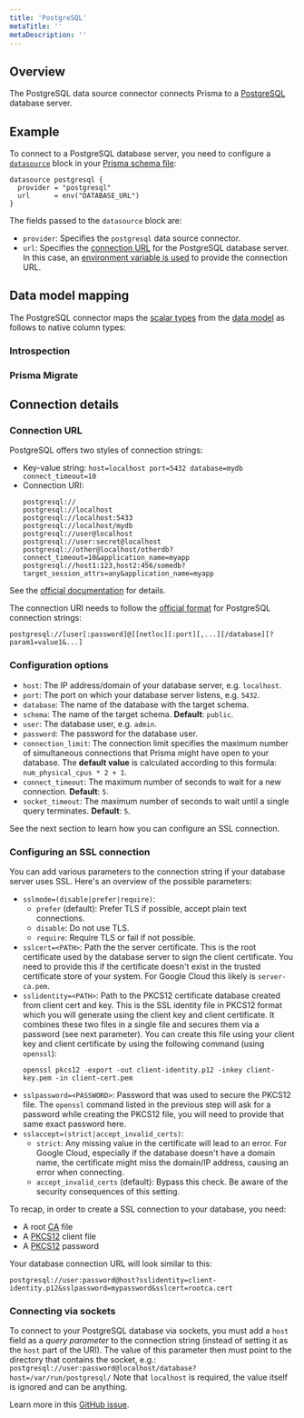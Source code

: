 ```yaml
---
title: 'PostgreSQL'
metaTitle: ''
metaDescription: ''
---
```


## Overview

The PostgreSQL data source connector connects Prisma to a [PostgreSQL]() database server.

## Example

To connect to a PostgreSQL database server, you need to configure a [`datasource`]() block in your [Prisma schema file]():


```prisma
datasource postgresql {
  provider = "postgresql"
  url      = env("DATABASE_URL")
}
```

The fields passed to the `datasource` block are:

- `provider`: Specifies the `postgresql` data source connector.
- `url`: Specifies the [connection URL](#connection-url) for the PostgreSQL database server. In this case, an [environment variable is used](../../prisma-schema-file.md#using-environment-variables) to provide the connection URL.

## Data model mapping

The PostgreSQL connector maps the [scalar types](../../data-modeling.md#scalar-types) from the [data model](../../data-modeling.md#scalar-types) as follows to native column types:

### Introspection

### Prisma Migrate

## Connection details

### Connection URL

PostgreSQL offers two styles of connection strings:

- Key-value string: `host=localhost port=5432 database=mydb connect_timeout=10`
- Connection URI:
  ```
  postgresql://
  postgresql://localhost
  postgresql://localhost:5433
  postgresql://localhost/mydb
  postgresql://user@localhost
  postgresql://user:secret@localhost
  postgresql://other@localhost/otherdb?connect_timeout=10&application_name=myapp
  postgresql://host1:123,host2:456/somedb?target_session_attrs=any&application_name=myapp
  ```

See the [official documentation](https://www.postgresql.org/docs/current/libpq-connect.html#LIBPQ-CONNSTRING) for details.

The connection URI needs to follow the [official format](https://www.postgresql.org/docs/10/libpq-connect.html#id-1.7.3.8.3.6) for PostgreSQL connection strings:

```
postgresql://[user[:password]@][netloc][:port][,...][/database][?param1=value1&...]
```

### Configuration options

- `host`: The IP address/domain of your database server, e.g. `localhost`.
- `port`: The port on which your database server listens, e.g. `5432`.
- `database`: The name of the database with the target schema. 
- `schema`: The name of the target schema. **Default**: `public`.
- `user`: The database user, e.g. `admin`.
- `password`: The password for the database user.
- `connection_limit`: The connection limit specifies the maximum number of simultaneous connections that Prisma might have open to your database. The **default value** is calculated according to this formula: `num_physical_cpus * 2 + 1`.
- `connect_timeout`: The maximum number of seconds to wait for a new connection. **Default**: `5`. 
- `socket_timeout`: The maximum number of seconds to wait until a single query terminates. **Default**: `5`. 

See the next section to learn how you can configure an SSL connection.

### Configuring an SSL connection

You can add various parameters to the connection string if your database server uses SSL. Here's an overview of the possible parameters:

- `sslmode=(disable|prefer|require)`: 
  - `prefer` (default): Prefer TLS if possible, accept plain text connections. 
  - `disable`: Do not use TLS.
  - `require`: Require TLS or fail if not possible.
- `sslcert=<PATH>`: Path the the server certificate. This is the root certificate used by the database server to sign the client certificate. You need to provide this if the certificate doesn't exist in the trusted certificate store of your system. For Google Cloud this likely is `server-ca.pem`.
- `sslidentity=<PATH>`: Path to the PKCS12 certificate database created from client cert and key. This is the SSL identity file in PKCS12 format which you will generate using the client key and client certificate. It combines these two files in a single file and secures them via a password (see next parameter). You can create this file using your client key and client certificate by using the following command (using `openssl`):
    ```
    openssl pkcs12 -export -out client-identity.p12 -inkey client-key.pem -in client-cert.pem
    ```
- `sslpassword=<PASSWORD>`: Password that was used to secure the PKCS12 file. The `openssl` command listed in the previous step will ask for a password while creating the PKCS12 file, you will need to provide that same exact password here.
- `sslaccept=(strict|accept_invalid_certs)`: 
  - `strict`: Any missing value in the certificate will lead to an error. For Google Cloud, especially if the database doesn't have a domain name, the certificate might miss the domain/IP address, causing an error when connecting.
  - `accept_invalid_certs` (default): Bypass this check. Be aware of the security consequences of this setting.

To recap, in order to create a SSL connection to your database, you need: 

- A root [CA](https://docs.microsoft.com/en-us/previous-versions/windows/it-pro/windows-server-2003/cc778623(v=ws.10)?redirectedfrom=MSDN) file
- A [PKCS12](https://en.wikipedia.org/wiki/PKCS_12) client file
- A [PKCS12](https://en.wikipedia.org/wiki/PKCS_12) password

Your database connection URL will look similar to this:

```
postgresql://user:password@host?sslidentity=client-identity.p12&sslpassword=mypassword&sslcert=rootca.cert
```

### Connecting via sockets

To connect to your PostgreSQL database via sockets, you must add a `host` field as a _query parameter_ to the connection string (instead of setting it as the `host` part of the URI).
The value of this parameter then must point to the directory that contains the socket, e.g.:
`postgresql://user:password@localhost/database?host=/var/run/postgresql/`
Note that `localhost` is required, the value itself is ignored and can be anything.

Learn more in this [GitHub issue](https://github.com/prisma/prisma-client-js/issues/437#issuecomment-592436707).